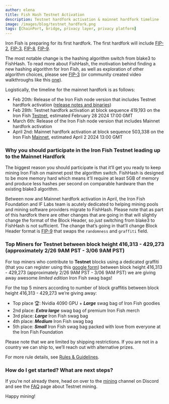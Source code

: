 ```yaml
---
author: elena
title: Fish Hash Testnet Activation
description: Testnet hardfork activation & mainnet hardfork timeline 
image: /images/blog/testnet_hardfork.png
tags: [ChainPort, bridge, privacy layer, privacy platform]
---
```


Iron Fish is preparing for its first hardfork. The first hardfork will include [FIP-2](https://fips.ironfish.network/fips/fip-2-enforce-sequential-block-time), [FIP-3](https://fips.ironfish.network/fips/fip-3-memory-hard-mining-algorithm), [FIP-8](https://fips.ironfish.network/fips/fip-8-difficulty-adjustment), [FIP-9](https://fips.ironfish.network/fips/fip-9-swap-randomness-and-graffiti). 

The most notable change is the hashing algorithm switch from blake3 to FishHash. To read more about FishHash, the motivation behind finding a new hashing algorithm for Iron Fish, as well as exploration of other algorithm choices, please see [FIP-3](https://fips.ironfish.network/fips/fip-3-memory-hard-mining-algorithm) (or community created video walkthroughs like this [one](https://youtu.be/1R7VffTzM9g?si=U0PhustQsp8TG9ak)). 

Logistically, the timeline for the mainnet hardfork is as follows: 

- Feb 20th: Release of the Iron Fish node version that includes Testnet hardfork activation ([release notes and binaries](https://github.com/iron-fish/ironfish/releases/tag/v1.20.0))
- Feb 28th: Testnet hardfork activation at block sequence 419,193 on the Iron Fish [Testnet](https://testnet.explorer.ironfish.network/), estimated February 28 2024 17:00 GMT
- March 6th: Release of the Iron Fish node version that includes Mainnet hardfork activation
- April 2nd: Mainnet hardfork activation at block sequence 503,338 on the Iron Fish [Mainnet](https://explorer.ironfish.network/), estimated April 2 2024 13:00 GMT

### Why you should participate in the Iron Fish Testnet leading up to the Mainnet Hardfork

The biggest reason you should participate is that it’ll get you ready to keep mining Iron Fish on mainnet post the algorithm switch. FishHash is designed to be more memory hard which means it’ll require at least 5GB of memory and produce less hashes per second on comparable hardware than the existing blake3 algorithm. 

Between now and Mainnet hardfork activation in April, the Iron Fish Foundation and IF Labs team is acutely dedicated to helping mining pools and mining software providers migrate to FishHash. Please note that as part of this hardfork there are other changes that are going in that will slightly change the format of the Block Header, so *just* switching from blake3 to FishHash is not sufficient. The change that’s going in that’ll change Block Header format is [FIP-9](https://fips.ironfish.network/fips/fip-9-swap-randomness-and-graffiti) that swaps the `randomness` and `graffiti` field. 

### Top Miners for Testnet between block height 416,313 - 429,273 (approximately 2/26 9AM PST - 3/06 9AM PST)

For top miners who contribute to **Testnet** blocks using a dedicated graffiti (that you can register using this [google form](https://forms.gle/FkC4N3X6HtJMqgXe8)) between block height 416,313 - 429,273 (approximately 2/26 9AM PST - 3/06 9AM PST) we are giving away awesome *limited edition* Iron Fish swag bags! 

For the top 5 miners according to number of block graffitis between block height 416,313 - 429,273 we’re giving away: 

- Top place 🏆: Nvidia 4090 GPU + ***Large*** swag bag of Iron Fish goodies
- 2nd place: ***Extra large*** swag bag of premium Iron Fish merch
- 3rd place: ***Large*** Iron Fish swag bag
- 4th place: ***Medium*** Iron Fish swag bag
- 5th place: ***Small*** Iron Fish swag bag packed with love from everyone at the Iron Fish Foundation

Please note that we are limited by shipping restrictions. If you are not in a country we can ship to, we’ll reach out with alternative prizes. 

For more rule details, see [Rules & Guidelines](https://icy-grouse-445.notion.site/Hard-Fork-Testnet-Leaderboard-Top-Contributors-Rules-Guidelines-dc1456a386454458b21cf45368794129).

### How do I get started? What are next steps?

If you’re not already there, head on over to the [mining](https://discord.gg/nn6h2FqTec) channel on Discord and see the [FAQ](https://www.notion.so/2cf65e0223584b25ae59befd456c2ab8?pvs=21) page about Testnet mining.

Happy mining! 

